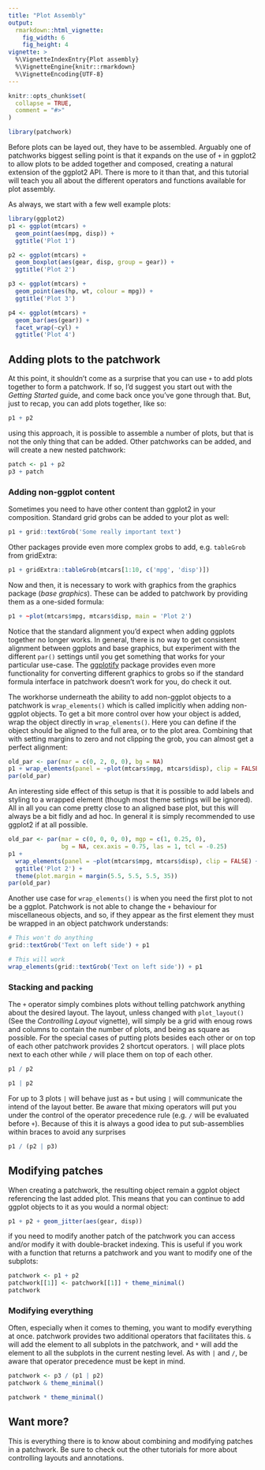 ```yaml
---
title: "Plot Assembly"
output: 
  rmarkdown::html_vignette:
    fig_width: 6
    fig_height: 4
vignette: >
  %\VignetteIndexEntry{Plot assembly}
  %\VignetteEngine{knitr::rmarkdown}
  %\VignetteEncoding{UTF-8}
---
```


```r
knitr::opts_chunk$set(
  collapse = TRUE,
  comment = "#>"
)
```

```r
library(patchwork)
```

Before plots can be layed out, they have to be assembled. Arguably one of 
patchworks biggest selling point is that it expands on the use of `+` in ggplot2
to allow plots to be added together and composed, creating a natural extension
of the ggplot2 API. There is more to it than that, and this tutorial will teach
you all about the different operators and functions available for plot assembly.

As always, we start with a few well example plots:

```r
library(ggplot2)
p1 <- ggplot(mtcars) + 
  geom_point(aes(mpg, disp)) + 
  ggtitle('Plot 1')

p2 <- ggplot(mtcars) + 
  geom_boxplot(aes(gear, disp, group = gear)) + 
  ggtitle('Plot 2')

p3 <- ggplot(mtcars) + 
  geom_point(aes(hp, wt, colour = mpg)) + 
  ggtitle('Plot 3')

p4 <- ggplot(mtcars) + 
  geom_bar(aes(gear)) + 
  facet_wrap(~cyl) + 
  ggtitle('Plot 4')
```

## Adding plots to the patchwork
At this point, it shouldn't come as a surprise that you can use `+` to add plots
together to form a patchwork. If so, I'd suggest you start out with the 
*Getting Started* guide, and come back once you've gone through that. But, just
to recap, you can add plots together, like so:

```r
p1 + p2
```

using this approach, it is possible to assemble a number of plots, but that is
not the only thing that can be added. Other patchworks can be added, and will 
create a new nested patchwork:

```r
patch <- p1 + p2
p3 + patch
```

### Adding non-ggplot content
Sometimes you need to have other content than ggplot2 in your composition. 
Standard grid grobs can be added to your plot as well:

```r
p1 + grid::textGrob('Some really important text')
```

Other packages provide even more complex grobs to add, e.g. `tableGrob` from 
gridExtra:

```r
p1 + gridExtra::tableGrob(mtcars[1:10, c('mpg', 'disp')])
```

Now and then, it is necessary to work with graphics from the graphics package 
(*base graphics*). These can be added to patchwork by providing them as a
one-sided formula:

```r
p1 + ~plot(mtcars$mpg, mtcars$disp, main = 'Plot 2')
```

Notice that the standard alignment you'd expect when adding ggplots together no 
longer works. In general, there is no way to get consistent alignment between 
ggplots and base graphics, but experiment with the different `par()` settings
until you get something that works for your particular use-case. The 
[ggplotify](https://cran.r-project.org/package=ggplotify/vignettes/ggplotify.html)
package provides even more functionality for converting different graphics to 
grobs so if the standard formula interface in patchwork doesn't work for you, do 
check it out.

The workhorse underneath the ability to add non-ggplot objects to a patchwork is
`wrap_elements()` which is called implicitly when adding non-ggplot objects. To
get a bit more control over how your object is added, wrap the object directly 
in `wrap_elements()`. Here you can define if the object should be aligned to the
full area, or to the plot area. Combining that with setting margins to zero and 
not clipping the grob, you can almost get a perfect alignment:

```r
old_par <- par(mar = c(0, 2, 0, 0), bg = NA)
p1 + wrap_elements(panel = ~plot(mtcars$mpg, mtcars$disp), clip = FALSE)
par(old_par)
```

An interesting side effect of this setup is that it is possible to add labels 
and styling to a wrapped element (though most theme settings will be ignored). 
All in all you can come pretty close to an aligned base plot, but this will 
always be a bit fidly and ad hoc. In general it is simply recommended to use
ggplot2 if at all possible.

```r
old_par <- par(mar = c(0, 0, 0, 0), mgp = c(1, 0.25, 0), 
               bg = NA, cex.axis = 0.75, las = 1, tcl = -0.25)
p1 + 
  wrap_elements(panel = ~plot(mtcars$mpg, mtcars$disp), clip = FALSE) + 
  ggtitle('Plot 2') + 
  theme(plot.margin = margin(5.5, 5.5, 5.5, 35))
par(old_par)
```

Another use case for  `wrap_elements()` is when you need the first plot to not
be a ggplot. Patchwork is not able to change the `+` behaviour for miscellaneous 
objects, and so, if they appear as the first element they must be wrapped in 
an object patchwork understands:

```r
# This won't do anything
grid::textGrob('Text on left side') + p1
```
```r
# This will work
wrap_elements(grid::textGrob('Text on left side')) + p1
```

### Stacking and packing
The `+` operator simply combines plots without telling patchwork anything about
the desired layout. The layout, unless changed with `plot_layout()` (See the 
*Controlling Layout* vignette), will simply be a grid with enoug rows and 
columns to contain the number of plots, and being as square as possible. For the
special cases of putting plots besides each other or on top of each other 
patchwork provides 2 shortcut operators. `|` will place plots next to each other
while `/` will place them on top of each other.

```r
p1 / p2
```

```r
p1 | p2
```

For up to 3 plots `|` will behave just as `+` but using `|` will communicate the
intend of the layout better. Be aware that mixing operators will put you under 
the control of the operator precedence rule (e.g. `/` will be evaluated before 
`+`). Because of this it is always a good idea to put sub-assemblies within 
braces to avoid any surprises

```r
p1 / (p2 | p3)
```

## Modifying patches
When creating a patchwork, the resulting object remain a ggplot object 
referencing the last added plot. This means that you can continue to add ggplot
objects to it as you would a normal object:

```r
p1 + p2 + geom_jitter(aes(gear, disp))
```

if you need to modify another patch of the patchwork you can access and/or 
modify it with double-bracket indexing. This is useful if you work with a 
function that returns a patchwork and you want to modify one of the subplots:

```r
patchwork <- p1 + p2
patchwork[[1]] <- patchwork[[1]] + theme_minimal()
patchwork
```

### Modifying everything
Often, especially when it comes to theming, you want to modify everything at 
once. patchwork provides two additional operators that facilitates this. `&` 
will add the element to all subplots in the patchwork, and `*` will add the 
element to all the subplots in the current nesting level. As with `|` and `/`,
be aware that operator precedence must be kept in mind.

```r
patchwork <- p3 / (p1 | p2)
patchwork & theme_minimal()
```
```r
patchwork * theme_minimal()
```

## Want more?
This is everything there is to know about combining and modifying patches in a
patchwork. Be sure to check out the other tutorials for more about controlling 
layouts and annotations.
